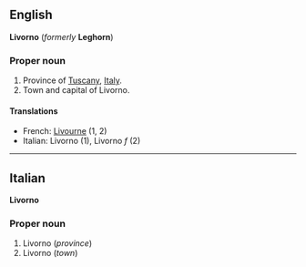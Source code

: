 ==English==
'''Livorno''' (''formerly'' '''Leghorn''')

===Proper noun===

#Province of [[Tuscany]], [[Italy]].
#Town and capital of Livorno.

====Translations====

*French: [[Livourne]] (1, 2)
*Italian: Livorno '' '' (1), Livorno ''f'' (2)

----

==Italian==
'''Livorno'''

===Proper noun===

#Livorno (''province'')
#Livorno (''town'')